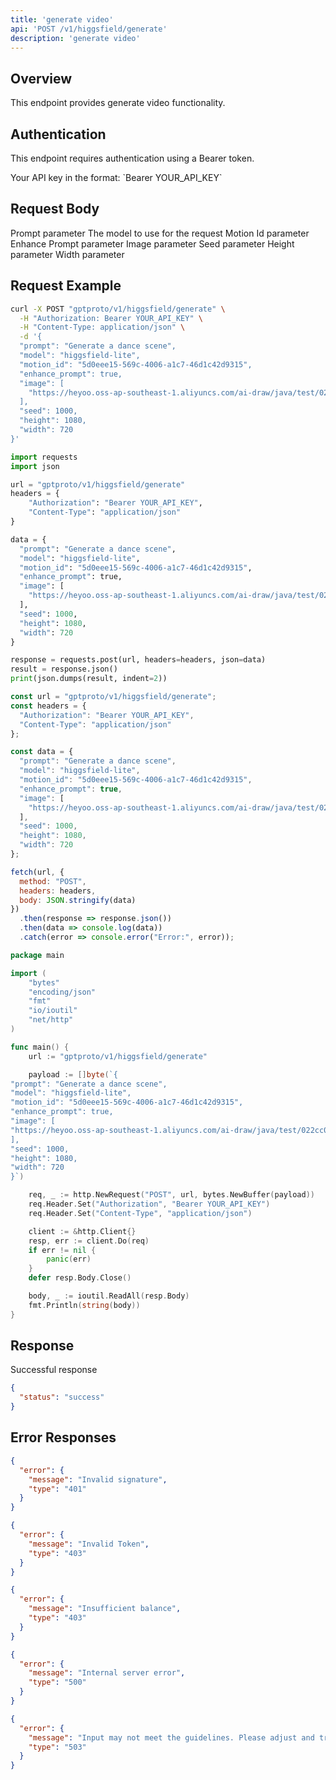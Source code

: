 ```yaml
---
title: 'generate video'
api: 'POST /v1/higgsfield/generate'
description: 'generate video'
---
```


## Overview

This endpoint provides generate video functionality.

## Authentication

This endpoint requires authentication using a Bearer token.

<ParamField header="Authorization" type="string" required default="sk-***********">
  Your API key in the format: `Bearer YOUR_API_KEY`
</ParamField>

## Request Body

<ParamField body="prompt" type="string" required default="Generate a dance scene">
  Prompt parameter
</ParamField>

<ParamField body="model" type="string" required default="higgsfield-lite">
  The model to use for the request
</ParamField>

<ParamField body="motion_id" type="string"  default="5d0eee15-569c-4006-a1c7-46d1c42d9315">
  Motion Id parameter
</ParamField>

<ParamField body="enhance_prompt" type="boolean"  default="true">
  Enhance Prompt parameter
</ParamField>

<ParamField body="image" type="array"  default="[&quot;https://heyoo.oss-ap-southeast-1.aliyuncs.com/ai-draw/java/test/022cc0f0-8b08-4e8b-9822-2b41ba6c64ad.png&quot;]">
  Image parameter
</ParamField>

<ParamField body="seed" type="integer"  default="1000">
  Seed parameter
</ParamField>

<ParamField body="height" type="integer"  default="1080">
  Height parameter
</ParamField>

<ParamField body="width" type="integer"  default="720">
  Width parameter
</ParamField>

## Request Example

<CodeGroup>

```bash cURL
curl -X POST "gptproto/v1/higgsfield/generate" \
  -H "Authorization: Bearer YOUR_API_KEY" \
  -H "Content-Type: application/json" \
  -d '{
  "prompt": "Generate a dance scene",
  "model": "higgsfield-lite",
  "motion_id": "5d0eee15-569c-4006-a1c7-46d1c42d9315",
  "enhance_prompt": true,
  "image": [
    "https://heyoo.oss-ap-southeast-1.aliyuncs.com/ai-draw/java/test/022cc0f0-8b08-4e8b-9822-2b41ba6c64ad.png"
  ],
  "seed": 1000,
  "height": 1080,
  "width": 720
}'
```

```python Python
import requests
import json

url = "gptproto/v1/higgsfield/generate"
headers = {
    "Authorization": "Bearer YOUR_API_KEY",
    "Content-Type": "application/json"
}

data = {
  "prompt": "Generate a dance scene",
  "model": "higgsfield-lite",
  "motion_id": "5d0eee15-569c-4006-a1c7-46d1c42d9315",
  "enhance_prompt": true,
  "image": [
    "https://heyoo.oss-ap-southeast-1.aliyuncs.com/ai-draw/java/test/022cc0f0-8b08-4e8b-9822-2b41ba6c64ad.png"
  ],
  "seed": 1000,
  "height": 1080,
  "width": 720
}

response = requests.post(url, headers=headers, json=data)
result = response.json()
print(json.dumps(result, indent=2))
```

```javascript JavaScript
const url = "gptproto/v1/higgsfield/generate";
const headers = {
  "Authorization": "Bearer YOUR_API_KEY",
  "Content-Type": "application/json"
};

const data = {
  "prompt": "Generate a dance scene",
  "model": "higgsfield-lite",
  "motion_id": "5d0eee15-569c-4006-a1c7-46d1c42d9315",
  "enhance_prompt": true,
  "image": [
    "https://heyoo.oss-ap-southeast-1.aliyuncs.com/ai-draw/java/test/022cc0f0-8b08-4e8b-9822-2b41ba6c64ad.png"
  ],
  "seed": 1000,
  "height": 1080,
  "width": 720
};

fetch(url, {
  method: "POST",
  headers: headers,
  body: JSON.stringify(data)
})
  .then(response => response.json())
  .then(data => console.log(data))
  .catch(error => console.error("Error:", error));
```

```go Go
package main

import (
    "bytes"
    "encoding/json"
    "fmt"
    "io/ioutil"
    "net/http"
)

func main() {
    url := "gptproto/v1/higgsfield/generate"

    payload := []byte(`{
"prompt": "Generate a dance scene",
"model": "higgsfield-lite",
"motion_id": "5d0eee15-569c-4006-a1c7-46d1c42d9315",
"enhance_prompt": true,
"image": [
"https://heyoo.oss-ap-southeast-1.aliyuncs.com/ai-draw/java/test/022cc0f0-8b08-4e8b-9822-2b41ba6c64ad.png"
],
"seed": 1000,
"height": 1080,
"width": 720
}`)

    req, _ := http.NewRequest("POST", url, bytes.NewBuffer(payload))
    req.Header.Set("Authorization", "Bearer YOUR_API_KEY")
    req.Header.Set("Content-Type", "application/json")

    client := &http.Client{}
    resp, err := client.Do(req)
    if err != nil {
        panic(err)
    }
    defer resp.Body.Close()

    body, _ := ioutil.ReadAll(resp.Body)
    fmt.Println(string(body))
}
```

</CodeGroup>

## Response

<ResponseField name="Success" type="200">
  Successful response

```json
{
  "status": "success"
}
```
</ResponseField>

## Error Responses

<ResponseExample>

```json 401 - Invalid signature
{
  "error": {
    "message": "Invalid signature",
    "type": "401"
  }
}
```

```json 403 - Invalid Token
{
  "error": {
    "message": "Invalid Token",
    "type": "403"
  }
}
```

```json 403 - Insufficient balance
{
  "error": {
    "message": "Insufficient balance",
    "type": "403"
  }
}
```

```json 500 - Internal server error
{
  "error": {
    "message": "Internal server error",
    "type": "500"
  }
}
```

```json 503 - Content policy violation
{
  "error": {
    "message": "Input may not meet the guidelines. Please adjust and try again.",
    "type": "503"
  }
}
```

</ResponseExample>

